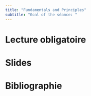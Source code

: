 ```yaml
---
title: "Fundamentals and Principles"
subtitle: "Goal of the séance: "
---
```


# Lecture obligatoire


# Slides



# Bibliographie

